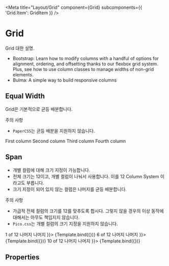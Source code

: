 

<Meta
  title="Layout/Grid"
  component={Grid}
  subcomponents={{ 'Grid.Item': GridItem }}
/>


# Grid

Grid 대한 설명.

- Bootstrap: Learn how to modify columns with a handful of options for alignment, ordering, and offsetting thanks to our flexbox grid system. Plus, see how to use column classes to manage widths of non-grid elements.
- Bulma: A simple way to build responsive columns

## Equal Width

Grid은 기본적으로 균등 배분합니다.

주의 사항
- `PaperCSS`는 균등 배분을 지원하지 않습니다.

<Canvas isColumn>
  <Story name="Equal Width">
    <Grid>
      <Grid.Item>First column</Grid.Item>
      <Grid.Item>Second column</Grid.Item>
      <Grid.Item>Third column</Grid.Item>
      <Grid.Item>Fourth column</Grid.Item>
    </Grid>
  </Story>
</Canvas>

## Span

- 개별 컬럼에 대해 크기 지정이 가능합니다.
- 전체 크기는 12이고, 개별 컬럼이 나눠서 사용합니다. 이를 12 Column System 이라고도 부릅니다.
- 크기 지정이 되어 있지 않는 컬럼은 나머지를 균등 배분합니다.

주의 사항
- 가급적 전체 컬럼의 크기를 12를 맞추도록 합시다. 그렇지 않을 경우의 이상 동작에 대해서는 아무도 책임지지 않습니다.
- `Pico.css`는 개별 컬럼의 크기 지정을 지원하지 않습니다.

<Canvas isColumn>
  <Story
    name="Span 1"
    args={{
      children: <>
        <Grid.Item span={1}>1 of 12</Grid.Item>
        <Grid.Item>나머지</Grid.Item>
        <Grid.Item>나머지</Grid.Item>
      </>
    }}>
    {Template.bind({})}
  </Story>
  <Story
    name="Span 6"
    args={{
      children: <>
        <Grid.Item span={6}>6 of 12</Grid.Item>
        <Grid.Item>나머지</Grid.Item>
        <Grid.Item>나머지</Grid.Item>
      </>
    }}>
    {Template.bind({})}
  </Story>
  <Story
    name="Span 10"
    args={{
      children: <>
        <Grid.Item span={10}>10 of 12</Grid.Item>
        <Grid.Item>나머지</Grid.Item>
        <Grid.Item>나머지</Grid.Item>
      </>
    }}>
    {Template.bind({})}
  </Story>
</Canvas>

## Properties

<ArgsTable />